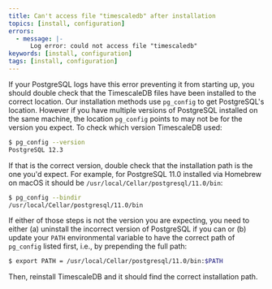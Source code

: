 ```yaml
---
title: Can't access file "timescaledb" after installation
topics: [install, configuration]
errors:
  - message: |-
      Log error: could not access file "timescaledb"
keywords: [install, configuration]
tags: [install, configuration]
---
```


<!---
* Keep this section in alphabetical order
* Use this format for writing troubleshooting sections:
 - Cause: What causes the problem?
 - Consequence: What does the user see when they hit this problem?
 - Fix/Workaround: What can the user do to fix or work around the problem? Provide a "Resolving" Procedure if required.
 - Result: When the user applies the fix, what is the result when the same action is applied?
* Copy this comment at the top of every troubleshooting page
-->

If your PostgreSQL logs have this error preventing it from starting up,
you should double check that the TimescaleDB files have been installed
to the correct location. Our installation methods use `pg_config` to
get PostgreSQL's location. However if you have multiple versions of
PostgreSQL installed on the same machine, the location `pg_config`
points to may not be for the version you expect. To check which
version TimescaleDB used:

```bash
$ pg_config --version
PostgreSQL 12.3
```

If that is the correct version, double check that the installation path is
the one you'd expect. For example, for PostgreSQL 11.0 installed via
Homebrew on macOS it should be `/usr/local/Cellar/postgresql/11.0/bin`:

```bash
$ pg_config --bindir
/usr/local/Cellar/postgresql/11.0/bin
```

If either of those steps is not the version you are expecting, you need
to either (a) uninstall the incorrect version of PostgreSQL if you can or
(b) update your `PATH` environmental variable to have the correct
path of `pg_config` listed first, i.e., by prepending the full path:

```bash
$ export PATH = /usr/local/Cellar/postgresql/11.0/bin:$PATH
```
Then, reinstall TimescaleDB and it should find the correct installation
path.

